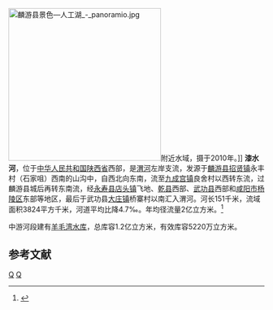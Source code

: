 [[File:麟游县景色—人工湖_-_panoramio.jpg|300px]]附近水域，摄于2010年。]]
'''漆水河'''，位于[[中华人民共和国|中华人民共和国]][[陕西省|陕西省]]西部，是[[渭河|渭河]]左岸支流，发源于[[麟游县|麟游县]][[招贤镇_(麟游县)|招贤镇]]永丰村（石家咀）西南的山沟中，自西北向东南，流至[[九成宫镇|九成宫镇]]良舍村以西转东流，过麟游县城后再转东南流，经[[永寿县|永寿县]][[店头镇_(永寿县)|店头镇]]飞地、[[乾县|乾县]]西部、[[武功县|武功县]]西部和[[咸阳市|咸阳市]][[杨陵区|杨陵区]]东部等地区，最后于武功县[[大庄镇_(武功县)|大庄镇]]桥寨村以南汇入渭河。河长151千米，流域面积3824平方千米，河道平均比降4.7‰。年均径流量2亿立方米。<ref name="中国河湖大典">{{cite book zh |author=《[[中国河湖大典|中国河湖大典]]》编纂委员会 |title=《中国河湖大典·黄河卷》 |format=M |edition=1 |location=北京 |publisher=中国水利水电出版社 |date=2014年4月 |pages=238页 |id= ISBN 978-7-5170-1937-4}}</ref>

中游河段建有[[羊毛湾水库|羊毛湾水库]]，总库容1.2亿立方米，有效库容5220万立方米。
==参考文献==
{{reflist}}

{{China-river-stub}}
[[Category:渭河支流|Q]]
[[Category:陕西河流|Q]]